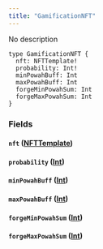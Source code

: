 ```yaml
---
title: "GamificationNFT"
---
```


No description

```
type GamificationNFT {
  nft: NFTTemplate!
  probability: Int!
  minPowahBuff: Int
  maxPowahBuff: Int
  forgeMinPowahSum: Int
  forgeMaxPowahSum: Int
}

```

### Fields[](#fields "Direct link to heading")

#### `nft` ([NFTTemplate](/developer/graphql-api/references/objects/nfttemplate))[](#nft-nfttemplate "Direct link to heading")

#### `probability` ([Int](/developer/graphql-api/references/scalars/int))[](#probability-int "Direct link to heading")

#### `minPowahBuff` ([Int](/developer/graphql-api/references/scalars/int))[](#minpowahbuff-int "Direct link to heading")

#### `maxPowahBuff` ([Int](/developer/graphql-api/references/scalars/int))[](#maxpowahbuff-int "Direct link to heading")

#### `forgeMinPowahSum` ([Int](/developer/graphql-api/references/scalars/int))[](#forgeminpowahsum-int "Direct link to heading")

#### `forgeMaxPowahSum` ([Int](/developer/graphql-api/references/scalars/int))[](#forgemaxpowahsum-int "Direct link to heading")